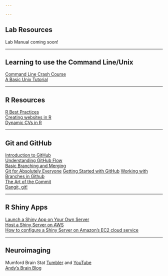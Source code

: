 ```yaml
---

---
```

## Lab Resources

Lab Manual coming soon!  

***  
## Learning to use the Command Line/Unix
[Command Line Crash Course](https://www.computervillage.org/articles/CommandLine.pdf)  
[A Basic Unix Tutorial](http://fsl.fmrib.ox.ac.uk/fslcourse/unix_intro/)

***

## R Resources  
[R Best Practices](https://kdestasio.github.io/post/r_best_practices/)  
[Creating websites in R](https://www.emilyzabor.com/tutorials/rmarkdown_websites_tutorial.html)  
[Dynamic CVs in R](https://ropensci.org/blog/2019/01/10/vitae/)  

***  

## Git and GitHub  
[Introduction to GitHub](https://elizabeth-dupre.com/git-course/)  
[Understanding GitHub Flow](https://guides.github.com/introduction/flow/)  
[Basic Branching and Merging](https://git-scm.com/book/en/v2/Git-Branching-Basic-Branching-and-Merging)  
[Git for Absolutely Everyone](https://thenewstack.io/tutorial-git-for-absolutely-everyone/)
[Getting Started with GitHub](https://thenewstack.io/git-with-the-program-getting-started-with-github/)
[Working with Branches in Github](https://thenewstack.io/dont-mess-with-the-master-working-with-branches-in-git-and-github/)  
[The Art of the Commit](http://alistapart.com/article/the-art-of-the-commit/)  
[Dangit, git!](https://dangitgit.com/)  

***  

## R Shiny Apps  
[Launch a Shiny App on Your Own Server](http://www.kimberlycoffey.com/blog/2016/2/13/mlz90wjw0k76446xkg262prvjp0l8u)  
[Host a Shiny Server on AWS](https://towardsdatascience.com/how-to-host-a-r-shiny-app-on-aws-cloud-in-7-simple-steps-5595e7885722)  
[How to configure a Shiny Server on Amazon's EC2 cloud service](https://gist.github.com/sestelo/abdf9693cc3172078a519447fe51f899)  

***  

## Neuroimaging
Mumford Brain Stat [Tumbler](https://mumfordbrainstats.tumblr.com/) and [YouTube](https://www.youtube.com/channel/UCZ7gF0zm35FwrFpDND6DWeA)  
[Andy's Brain Blog](https://www.andysbrainblog.com/)